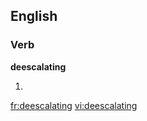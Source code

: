 ==English==

===Verb===
'''deescalating'''

# {{third-person singular of|[[deescalate]]}}

[[fr:deescalating]]
[[vi:deescalating]]